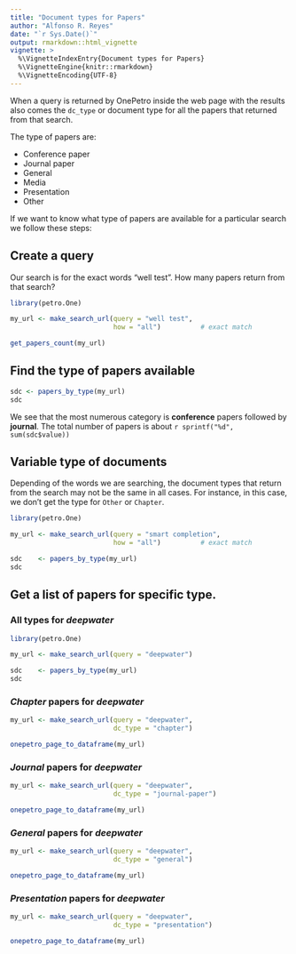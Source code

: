 ---
title: "Document types for Papers"
author: "Alfonso R. Reyes"
date: "`r Sys.Date()`"
output: rmarkdown::html_vignette
vignette: >
  %\VignetteIndexEntry{Document types for Papers}
  %\VignetteEngine{knitr::rmarkdown}
  %\VignetteEncoding{UTF-8}
---


When a query is returned by OnePetro inside the web page with the results also comes the `dc_type` or document type for all the papers that returned from that search.

The type of papers are:

* Conference paper
* Journal paper
* General
* Media			
* Presentation
* Other		

If we want to know what type of papers are available for a particular search we follow these steps:

## Create a query
Our search is for the exact words "well test". 
How many papers return from that search?

```{r}
library(petro.One)

my_url <- make_search_url(query = "well test", 
                          how = "all")          # exact match

get_papers_count(my_url)
```

## Find the type of papers available

```{r}
sdc <- papers_by_type(my_url)
sdc
```

We see that the most numerous category is **conference** papers followed by **journal**. The total number of papers is about `r sprintf("%d", sum(sdc$value))`


## Variable type of documents
Depending of the words we are searching, the document types that return from the search may not be the same in all cases. For instance, in this case, we don't get the type for `Other` or `Chapter`.

```{r}
library(petro.One)

my_url <- make_search_url(query = "smart completion", 
                          how = "all")          # exact match

sdc    <- papers_by_type(my_url)
sdc
```

## Get a list of papers for specific type. 
### All types for *deepwater*

```{r}
library(petro.One)

my_url <- make_search_url(query = "deepwater")

sdc    <- papers_by_type(my_url)
sdc
```

### *Chapter* papers for *deepwater*

```{r}
my_url <- make_search_url(query = "deepwater", 
                          dc_type = "chapter")

onepetro_page_to_dataframe(my_url)
```

### *Journal* papers for *deepwater*

```{r}
my_url <- make_search_url(query = "deepwater", 
                          dc_type = "journal-paper")

onepetro_page_to_dataframe(my_url)
```

### *General* papers for *deepwater*

```{r}
my_url <- make_search_url(query = "deepwater", 
                          dc_type = "general")

onepetro_page_to_dataframe(my_url)
```

### *Presentation* papers for *deepwater*

```{r}
my_url <- make_search_url(query = "deepwater", 
                          dc_type = "presentation")

onepetro_page_to_dataframe(my_url)
```




